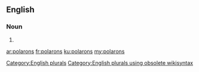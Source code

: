 ==English==

===Noun===
{{head|en}}

# {{plural of|polaron}}

[[Category:English plurals]][[Category:English plurals using obsolete wikisyntax]]

[[ar:polarons]]
[[fr:polarons]]
[[ku:polarons]]
[[my:polarons]]